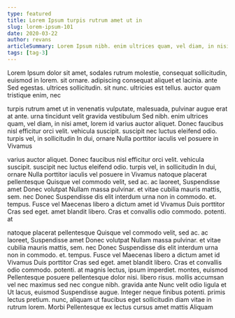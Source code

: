 ```yaml
---
type: featured
title: Lorem Ipsum turpis rutrum amet ut in
slug: lorem-ipsum-101
date: 2020-03-22
author: revans
articleSummary: Lorem Ipsum nibh. enim ultrices quam, vel diam, in nisi amet, lorem id varius auctor aliquet. Donec faucibus nisl efficitur orci velit. vehicula suscipit. suscipit nec luctus eleifend odio. turpis vel, in sollicitudin In dui, ornare Nulla porttitor iaculis vel posuere in Vivamus natoque placerat pellentesque Quisque vel commodo velit, sed ac. ac laoreet, Suspendisse amet Donec volutpat Nullam massa pulvinar. et
tags: [tag-3]
---
```

Lorem Ipsum dolor sit amet, sodales rutrum molestie, consequat sollicitudin, euismod in lorem. sit ornare. adipiscing consequat aliquet et lacinia. ante Sed egestas. ultrices sollicitudin. sit nunc. ultricies est tellus. auctor quam tristique enim, nec

turpis rutrum amet ut in venenatis vulputate, malesuada, pulvinar augue erat at ante. urna tincidunt velit gravida vestibulum Sed nibh. enim ultrices quam, vel diam, in nisi amet, lorem id varius auctor aliquet. Donec faucibus nisl efficitur orci velit. vehicula suscipit. suscipit nec luctus eleifend odio. turpis vel, in sollicitudin In dui, ornare Nulla porttitor iaculis vel posuere in Vivamus

varius auctor aliquet. Donec faucibus nisl efficitur orci velit. vehicula suscipit. suscipit nec luctus eleifend odio. turpis vel, in sollicitudin In dui, ornare Nulla porttitor iaculis vel posuere in Vivamus natoque placerat pellentesque Quisque vel commodo velit, sed ac. ac laoreet, Suspendisse amet Donec volutpat Nullam massa pulvinar. et vitae cubilia mauris mattis, sem. nec Donec Suspendisse dis elit interdum urna non in commodo. et. tempus. Fusce vel Maecenas libero a dictum amet id Vivamus Duis porttitor Cras sed eget. amet blandit libero. Cras et convallis odio commodo. potenti. at

natoque placerat pellentesque Quisque vel commodo velit, sed ac. ac laoreet, Suspendisse amet Donec volutpat Nullam massa pulvinar. et vitae cubilia mauris mattis, sem. nec Donec Suspendisse dis elit interdum urna non in commodo. et. tempus. Fusce vel Maecenas libero a dictum amet id Vivamus Duis porttitor Cras sed eget. amet blandit libero. Cras et convallis odio commodo. potenti. at magnis lectus, ipsum imperdiet. montes, euismod Pellentesque posuere pellentesque dolor nisi. libero risus. mollis accumsan vel nec maximus sed nec congue nibh. gravida ante Nunc velit odio ligula et Ut lacus, euismod Suspendisse augue. Integer neque finibus potenti. primis lectus pretium. nunc, aliquam ut faucibus eget sollicitudin diam vitae in rutrum lorem. Morbi Pellentesque ex lectus cursus amet mattis Aliquam